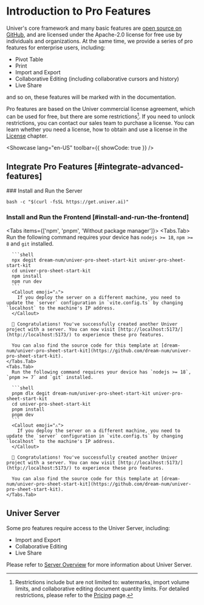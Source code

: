 
# Introduction to Pro Features

Univer's core framework and many basic features are [open source on GitHub](https://github.com/dream-num/univer), and are licensed under the Apache-2.0 license for free use by individuals and organizations. At the same time, we provide a series of pro features for enterprise users, including: 

- Pivot Table
- Print
- Import and Export
- Collaborative Editing (including collaborative cursors and history)
- Live Share

and so on, these features will be marked with <span className="mr-2"><ProTag /></span> in the documentation.

Pro features are based on the Univer commercial license agreement, which can be used for free, but there are some restrictions[^1]. If you need to unlock restrictions, you can contact our sales team to purchase a license. You can learn whether you need a license, how to obtain and use a license in the [License](/guides/sheets/pro-features/license) chapter.

<Showcase lang="en-US" toolbar={{ showCode: true }} />

## Integrate Pro Features [#integrate-advanced-features]

<Steps>
  ### Install and Run the Server

  ```shell
  bash -c "$(curl -fsSL https://get.univer.ai)"
  ```

  ### Install and Run the Frontend [#install-and-run-the-frontend]

  <Tabs items={['npm', 'pnpm', 'Without package manager']}>
    <Tabs.Tab>
      Run the following command requires your device has `nodejs >= 18`, `npm >= 8` and `git` installed.

      ```shell
      npx degit dream-num/univer-pro-sheet-start-kit univer-pro-sheet-start-kit
      cd univer-pro-sheet-start-kit
      npm install
      npm run dev
      ```
      <Callout emoji="⚠️">
        If you deploy the server on a different machine, you need to update the `server` configuration in `vite.config.ts` by changing `localhost` to the machine's IP address.
      </Callout>

      🎉 Congratulations! You've successfully created another Univer project with a server. You can now visit [http://localhost:5173/](http://localhost:5173/) to experience these pro features.

      You can also find the source code for this template at [dream-num/univer-pro-sheet-start-kit](https://github.com/dream-num/univer-pro-sheet-start-kit).
    </Tabs.Tab>
    <Tabs.Tab>
      Run the following command requires your device has `nodejs >= 18`, `pnpm >= 7` and `git` installed.

      ```shell
      pnpm dlx degit dream-num/univer-pro-sheet-start-kit univer-pro-sheet-start-kit
      cd univer-pro-sheet-start-kit
      pnpm install
      pnpm dev
      ```
      <Callout emoji="⚠️">
        If you deploy the server on a different machine, you need to update the `server` configuration in `vite.config.ts` by changing `localhost` to the machine's IP address.
      </Callout>

      🎉 Congratulations! You've successfully created another Univer project with a server. You can now visit [http://localhost:5173/](http://localhost:5173/) to experience these pro features.

      You can also find the source code for this template at [dream-num/univer-pro-sheet-start-kit](https://github.com/dream-num/univer-pro-sheet-start-kit).
    </Tabs.Tab>
  </Tabs>
</Steps>

## Univer Server 

Some pro features require access to the Univer Server, including:

- Import and Export
- Collaborative Editing
- Live Share

Please refer to [Server Overview](/guides/sheets/pro-features/server/overview) for more information about Univer Server.

[^1]: Restrictions include but are not limited to: watermarks, import volume limits, and collaborative editing document quantity limits. For detailed restrictions, please refer to the [Pricing](https://univer.ai/en-US/pricing) page.

